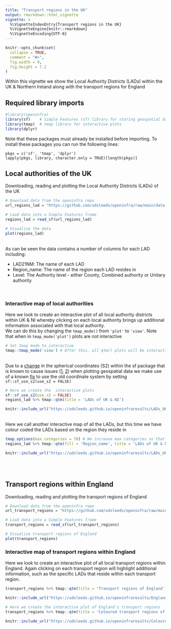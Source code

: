 ```yaml
---
title: "Transport regions in the UK"
output: rmarkdown::html_vignette
vignette: >
  %\VignetteIndexEntry{Transport regions in the UK}
  %\VignetteEngine{knitr::rmarkdown}
  %\VignetteEncoding{UTF-8}
---
```


```r
knitr::opts_chunk$set(
  collapse = TRUE,
  comment = "#>",
  fig.width = 9,
  fig.height = 7.2
)
```

Within this vignette we show the Local Authority Districts (LADs) within the UK & Northern Ireland along with the transport regions for England

## Required library imports

```r
#library(openinfra)
library(sf)    # Simple Features (sf) library for storing geospatial data 
library(tmap)  # tmap library for interactive plots
library(dplyr) 
```

Note that these packages must already be installed before importing. To install these packages you can run the following lines:

    pkgs = c('sf', 'tmap', 'dplyr')
    lapply(pkgs, library, character.only = TRUE)[length(pkgs)]

## Local authorities of the UK

Downloading, reading and plotting the Local Authority Districts (LADs) of the UK

```r
# Download data from the openinfra repo
url_regions_lad = "https://github.com/udsleeds/openinfra/raw/main/data-small/lads_joined_2021.geojson"

# Load data into a Simple Features frame
regions_lad = read_sf(url_regions_lad)

# Visualise the data
plot(regions_lad)
```

<br> As can be seen the data contains a number of columns for each LAD including:

-   LAD21NM: The name of each LAD
-   Region_name: The name of the region each LAD resides in
-   Level: The Authority level - either County, Combined authority or Unitary authority

<br>

### Interactive map of local authorities

Here we look to create an interactive plot of all local authority districts within UK & NI whereby clicking on each local authority brings up additional information associated with that local authority. <br> We can do this by changing the `tmap_mode()` from `'plot'` to `'view'`. Note that when in `tmap_mode('plot')` plots are not interactive

```r
# Set tmap mode to interactive
tmap::tmap_mode('view') # After this, all qtm() plots will be interactive
```

<br> Due to a [change](https://github.com/r-spatial/sf/issues/1649#issuecomment-860231045) in the spherical coordinates (S2) within the sf package that is known to cause issues ([1](https://github.com/r-tmap/tmap/issues/577), [2](https://github.com/r-tmap/tmap/issues/571)) when plotting geospatial data we make use of a known [fix](https://github.com/r-spatial/sf/issues/1649#issuecomment-860231045) to use the old coordinate system by setting `sf::sf_use_s2(use_s2 = FALSE)`

```r
# Here we create the  interactive plots
sf::sf_use_s2(use_s2 = FALSE)
regions_lad %>% tmap::qtm(title = 'LADs of UK & NI')
```
```r
knitr::include_url("https://udsleeds.github.io/openinfraresults/LADs_UK_NI_1.html", height = "850px")
```


<br> Here we call another interactive map of all the LADs, but this time we have colour coded the LADs based on the region they reside in

```r
tmap_options(max.categories = 78) # We increase max categories so that every transport region has its own colour
regions_lad %>% tmap::qtm(fill = 'Region_name', title = 'LADs of UK & NI coloured by region')
```
```r
knitr::include_url("https://udsleeds.github.io/openinfraresults/LADs_UK_NI_region_coloured_2.html", height = "1500px")
```
<br><br>

## Transport regions within England

Downloading, reading and plotting the transport regions of England

```r
# Download data from the openinfra repo
url_transport_regions = "https://github.com/udsleeds/openinfra/raw/main/data-small/regions_new.geojson"

# Load data into a Simple Features frame
transport_regions = read_sf(url_transport_regions)

# Visualise transport regions of England
plot(transport_regions)
```

### Interactive map of transport regions within England

Here we look to create an interactive plot of all local transport regions within England. Again clicking on each transport region will highlight additional information, such as the specific LADs that reside within each transport region.

```r
transport_regions %>% tmap::qtm(title = 'Transport regions of England')
```
```r
knitr::include_url("https://udsleeds.github.io/openinfraresults/England_transport_regions_3.html", height = "850px")
```

```r
# Here we create the interactive plot of England's transport regions
transport_regions %>% tmap::qtm(title = 'Coloured transport regions of England', fill = 'Region_name')

```
```r
knitr::include_url("https://udsleeds.github.io/openinfraresults/Coloured_England_transport_regions_4.html", height = "1500px") 
```


